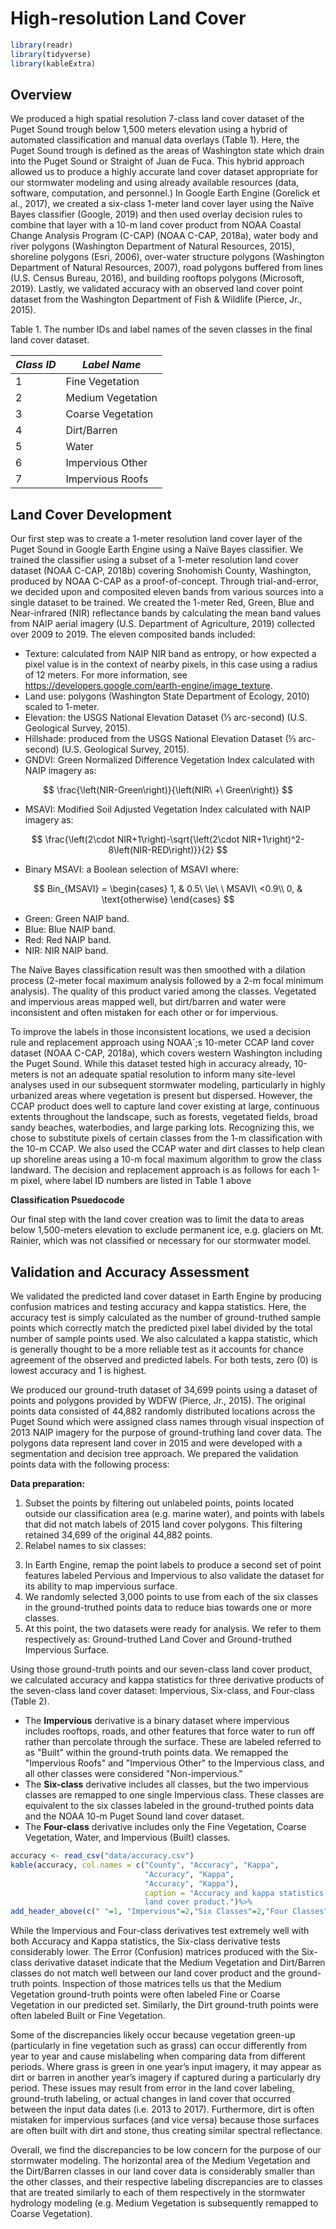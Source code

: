 # High-resolution Land Cover {#Landcover}
```{r include=FALSE}
library(readr)
library(tidyverse)
library(kableExtra)
```

## Overview

We produced a high spatial resolution 7-class land cover dataset of the Puget Sound trough below 1,500 meters elevation using a hybrid of automated classification and manual data overlays (Table 1). Here, the Puget Sound trough is defined as the areas of Washington state which drain into the Puget Sound or Straight of Juan de Fuca. This hybrid approach allowed us to produce a highly accurate land cover dataset appropriate for our stormwater modeling and using already available resources (data, software, computation, and personnel.) In Google Earth Engine (Gorelick et al., 2017), we created a six-class 1-meter land cover layer using the Naïve Bayes classifier (Google, 2019) and then used overlay decision rules to combine that layer with a 10-m land cover product from NOAA Coastal Change Analysis Program (C-CAP) (NOAA C-CAP, 2018a), water body and river polygons (Washington Department of Natural Resources, 2015), shoreline polygons (Esri, 2006), over-water structure polygons (Washington Department of Natural Resources, 2007), road polygons buffered from lines (U.S. Census Bureau, 2016), and building rooftops polygons (Microsoft, 2019). Lastly, we validated accuracy with an observed land cover point dataset from the Washington Department of Fish &amp; Wildlife (Pierce, Jr., 2015).

Table 1. The number IDs and label names of the seven classes in the final land cover dataset.

| _Class ID_ | _Label Name_ |
| --- | --- |
| 1 | Fine Vegetation |
| 2 | Medium Vegetation |
| 3 | Coarse Vegetation |
| 4 | Dirt/Barren |
| 5 | Water |
| 6 | Impervious Other |
| 7 | Impervious Roofs |

## Land Cover Development

Our first step was to create a 1-meter resolution land cover layer of the Puget Sound in Google Earth Engine using a Naïve Bayes classifier. We trained the classifier using a subset of a 1-meter resolution land cover dataset (NOAA C-CAP, 2018b) covering Snohomish County, Washington, produced by NOAA C-CAP as a proof-of-concept. Through trial-and-error, we decided upon and composited eleven bands from various sources into a single dataset to be trained. We created the 1-meter Red, Green, Blue and Near-infrared (NIR) reflectance bands by calculating the mean band values from NAIP aerial imagery (U.S. Department of Agriculture, 2019) collected over 2009 to 2019. The eleven composited bands included:

- Texture: calculated from NAIP NIR band as entropy, or how expected a pixel value is in the context of nearby pixels, in this case using a radius of 12 meters. For more information, see [https://developers.google.com/earth-engine/image\_texture](https://developers.google.com/earth-engine/image_texture).
- Land use: polygons (Washington State Department of Ecology, 2010) scaled to 1-meter.
- Elevation: the USGS National Elevation Dataset (⅓ arc-second) (U.S. Geological Survey, 2015).
- Hillshade: produced from the USGS National Elevation Dataset (⅓ arc-second) (U.S. Geological Survey, 2015).
- GNDVI: Green Normalized Difference Vegetation Index calculated with NAIP imagery as:

$$
\frac{\left(NIR-Green\right)}{\left(NIR\ +\ Green\right)}
$$




- MSAVI: Modified Soil Adjusted Vegetation Index calculated with NAIP imagery as:

$$
\frac{\left(2\cdot NIR+1\right)-\sqrt{\left(2\cdot NIR+1\right)^2-8\left(NIR-RED\right)}}{2}
$$



- Binary MSAVI: a Boolean selection of MSAVI where:

$$
Bin_{MSAVI} =
\begin{cases}
    1, & 0.5\ \le\ \ MSAVI\ <0.9\\
    0,              & \text{otherwise}
\end{cases}
$$



- Green: Green NAIP band.
- Blue: Blue NAIP band.
- Red: Red NAIP band.
- NIR: NIR NAIP band.

The Naïve Bayes classification result was then smoothed with a dilation process (2-meter focal maximum analysis followed by a 2-m focal minimum analysis). The quality of this product varied among the classes. Vegetated and impervious areas mapped well, but dirt/barren and water were inconsistent and often mistaken for each other or for impervious.

To improve the labels in those inconsistent locations, we used a decision rule and replacement approach using NOAA`;s 10-meter CCAP land cover dataset (NOAA C-CAP, 2018a), which covers western Washington including the Puget Sound. While this dataset tested high in accuracy already, 10-meters is not an adequate spatial resolution to inform many site-level analyses used in our subsequent stormwater modeling, particularly in highly urbanized areas where vegetation is present but dispersed. However, the CCAP product does well to capture land cover existing at large, continuous extents throughout the landscape, such as forests, vegetated fields, broad sandy beaches, waterbodies, and large parking lots. Recognizing this, we chose to substitute pixels of certain classes from the 1-m classification with the 10-m CCAP. We also used the CCAP water and dirt classes to help clean up shoreline areas using a 10-m focal maximum algorithm to grow the class landward. The decision and replacement approach is as follows for each 1-m pixel, where label ID numbers are listed in Table 1 above

**Classification Psuedocode**

<!-- >|  **IF** `Rooftop`: -->
<!-- >|     `label = 7` -->
<!-- >|  **ELSE IF** `Dirt Road`: -->
<!-- >|     `label =  4` -->
<!-- >|  **ELSE IF** `Road`  **OR** `Over-Water Structure`: -->
<!-- >|    `label =  6` -->
<!-- >|  **ELSE IF** `Inland waterbody` or `County shoreline`: -->
<!-- >|    `label = 5` -->
<!-- >|  **ELSE IF**`1-m Naïve Bayes label` in `(Fine vegetation, Medium vegetation, Coarse vegetation)`: -->
<!-- >|  `label =  (1, 2, 3)` respectively -->
<!-- >|  **ELSE IF**` 1-m Naïve Bayes` label = `10-m C-CAP label`: -->
<!-- >|    `label = C-CAP label` -->
<!-- >|  **ELSE IF** 10-m radius focal max of `10-m C-CAP` in `(4, 5)`: -->
<!-- >|   `label = (4,5)` respectively -->
<!-- >|  **ELSE IF** `1-m Naïve Bayes` = `Dirt/Barren`: -->
<!-- >|    replace with `10-m C-CAP` -->
<!-- >|  **ELSE** -->
<!-- >|   `10-m C-CAP` -->


Our final step with the land cover creation was to limit the data to areas below 1,500-meters elevation to exclude permanent ice, e.g. glaciers on Mt. Rainier, which was not classified or necessary for our stormwater model.


## Validation and Accuracy Assessment

We validated the predicted land cover dataset in Earth Engine by producing confusion matrices and testing accuracy and kappa statistics. Here, the accuracy test is simply calculated as the number of ground-truthed sample points which correctly match the predicted pixel label divided by the total number of sample points used. We also calculated a kappa statistic, which is generally thought to be a more reliable test as it accounts for chance agreement of the observed and predicted labels. For both tests, zero (0) is lowest accuracy and 1 is highest.

We produced our ground-truth dataset of 34,699 points using a dataset of points and polygons provided by WDFW (Pierce, Jr., 2015). The original points data consisted of 44,882 randomly distributed locations across the Puget Sound which were assigned class names through visual inspection of 2013 NAIP imagery for the purpose of ground-truthing land cover data. The polygons data represent land cover in 2015 and were developed with a segmentation and decision tree approach. We prepared the validation points data with the following process:

**Data preparation:**

1. Subset the points by filtering out unlabeled points, points located outside our classification area (e.g. marine water), and points with labels that did not match labels of 2015 land cover polygons. This filtering retained 34,699 of the original 44,882 points.
2. Relabel names to six classes:

<!--     1. `FinalFineVegetation` & `FinalFineVegetation` → `Fine Vegetation` -->
<!--     2. `FinalMedium` → `Medium Vegetation` -->
<!--     3. `FinalCoarseVegetation` → `Coarse Vegetation` -->
<!--     4. `FinalDirt` → `Barren/Dirt` -->
<!--     5. `FinalWaterFinalWater` → `Water` -->
<!--     6.  `BuiltConflict` & `FinalBuilt` &  `FinalBuiltBrownRed` → `Impervious Developed` -->
3. In Earth Engine, remap the point labels to produce a second set of point features labeled Pervious and Impervious to also validate the dataset for its ability to map impervious surface.
4. We randomly selected 3,000 points to use from each of the six classes in the ground-truthed points data to reduce bias towards one or more classes.
5. At this point, the two datasets were ready for analysis. We refer to them respectively as: Ground-truthed Land Cover and Ground-truthed Impervious Surface.

Using those ground-truth points and our seven-class land cover product, we calculated accuracy and kappa statistics for three derivative products of the seven-class land cover dataset: Impervious, Six-class, and Four-class (Table 2).

- The **Impervious** derivative is a binary dataset where impervious includes rooftops, roads, and other features that force water to run off rather than percolate through the surface. These are labeled referred to as &quot;Built&quot; within the ground-truth points data. We remapped the &quot;Impervious Roofs&quot; and &quot;Impervious Other&quot; to the Impervious class, and all other classes were considered &quot;Non-impervious.&quot;
- The **Six-class** derivative includes all classes, but the two impervious classes are remapped to one single Impervious class. These classes are equivalent to the six classes labeled in the ground-truthed points data and the NOAA 10-m Puget Sound land cover dataset.
- The **Four-class** derivative includes only the Fine Vegetation, Coarse Vegetation, Water, and Impervious (Built) classes.


```{r landcovertable, echo=FALSE, message=FALSE, warning=FALSE, paged.print=TRUE}

accuracy <- read_csv("data/accuracy.csv")
kable(accuracy, col.names = c("County", "Accuracy", "Kappa",
                              "Accuracy", "Kappa",
                              "Accuracy", "Kappa"),
                              caption = "Accuracy and kappa statistics for three derivatives of the seven-class
                              land cover product.")%>%
add_header_above(c(" "=1, "Impervious"=2,"Six Classes"=2,"Four Classes"=2))
```



While the Impervious and Four-class derivatives test extremely well with both Accuracy and Kappa statistics, the Six-class derivative tests considerably lower. The Error (Confusion) matrices produced with the Six-class derivative dataset indicate that the Medium Vegetation and Dirt/Barren classes do not match well between our land cover product and the ground-truth points. Inspection of those matrices tells us that the Medium Vegetation ground-truth points were often labeled Fine or Coarse Vegetation in our predicted set. Similarly, the Dirt ground-truth points were often labeled Built or Fine Vegetation.

Some of the discrepancies likely occur because vegetation green-up (particularly in fine vegetation such as grass) can occur differently from year to year and cause mislabeling when comparing data from different periods. Where grass is green in one year's input imagery, it may appear as dirt or barren in another year's imagery if captured during a particularly dry period. These issues may result from error in the land cover labeling, ground-truth labeling, or actual changes in land cover that occurred between the input data dates (i.e. 2013 to 2017). Furthermore, dirt is often mistaken for impervious surfaces (and vice versa) because those surfaces are often built with dirt and stone, thus creating similar spectral reflectance.

Overall, we find the discrepancies to be low concern for the purpose of our stormwater modeling. The horizontal area of the Medium Vegetation and the Dirt/Barren classes in our land cover data is considerably smaller than the other classes, and their respective labeling discrepancies are to classes that are treated similarly to each of them respectively in the stormwater hydrology modeling (e.g. Medium Vegetation is subsequently remapped to Coarse Vegetation).


